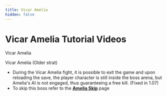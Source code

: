 ```yaml
---
title: Vicar Amelia
hidden: false
---
```



# Vicar Amelia Tutorial Videos

Vicar Amelia

<YouTube id="https://youtu.be/K6pwX82h1a4?si=aYhiOgdkj1azyvML" />

Vicar Amelia (Older strat)

<YouTube id="https://youtu.be/mfnaiWRAWj4?si=GeyQlF-WMoJqo91v" />

- During the Vicar Amelia fight, it is possible to exit the game and upon reloading the save, the player character is still inside the boss arena, but Amelia's AI is not engaged, thus guaranteeing a free kill. (Fixed in 1.07)
- To skip this boss refer to the [**Amelia Skip**](/bloodborne/amelia-skip/) page